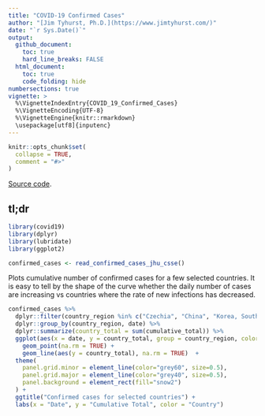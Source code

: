 ```yaml
---
title: "COVID-19 Confirmed Cases"
author: "[Jim Tyhurst, Ph.D.](https://www.jimtyhurst.com/)"
date: "`r Sys.Date()`"
output:
  github_document:
    toc: true
    hard_line_breaks: FALSE
  html_document:
    toc: true
    code_folding: hide
numbersections: true
vignette: >
  %\VignetteIndexEntry{COVID_19_Confirmed_Cases}
  %\VignetteEncoding{UTF-8}
  %\VignetteEngine{knitr::rmarkdown}
  \usepackage[utf8]{inputenc}
---
```


```r
knitr::opts_chunk$set(
  collapse = TRUE,
  comment = "#>"
)
```

[Source code](./covid19_confirmed_cases.Rmd).

## tl;dr

```r
library(covid19)
library(dplyr)
library(lubridate)
library(ggplot2)

confirmed_cases <- read_confirmed_cases_jhu_csse()
```

Plots cumulative number of confirmed cases for a few selected countries. It is easy to tell by the shape of the curve whether the daily number of cases are increasing vs countries where the rate of new infections has decreased.

```r
confirmed_cases %>%
  dplyr::filter(country_region %in% c("Czechia", "China", "Korea, South", "Iran", "Italy", "Spain", "US")) %>% 
  dplyr::group_by(country_region, date) %>% 
  dplyr::summarize(country_total = sum(cumulative_total)) %>% 
  ggplot(aes(x = date, y = country_total, group = country_region, color = country_region)) +
    geom_point(na.rm = TRUE) +
    geom_line(aes(y = country_total), na.rm = TRUE)  + 
  theme(
    panel.grid.minor = element_line(color="grey60", size=0.5),
    panel.grid.major = element_line(color="grey40", size=0.5),
    panel.background = element_rect(fill="snow2")
  ) +
  ggtitle("Confirmed cases for selected countries") +
  labs(x = "Date", y = "Cumulative Total", color = "Country")
```
